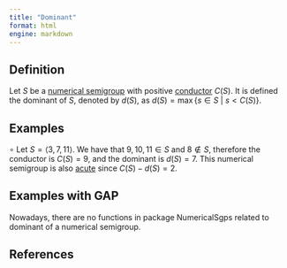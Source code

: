 ```yaml
---
title: "Dominant"
format: html
engine: markdown
---
```


<!-- Definición de Num. Sem. -->

## Definition

Let $S$ be a [numerical semigroup](Numerical-semigroup.qmd) with positive [conductor](Conductor.qmd) $C(S)$. It is defined the dominant of $S$, denoted by $d(S)$, as $d(S) = \max \{s \in S ~ | ~ s < C(S)\}$.

## Examples

$\circ$ Let $S = \langle 3, 7, 11 \rangle$. We have that $9, 10, 11 \in S$ and $8 \not \in S$, therefore the conductor is $C(S) = 9$, and the dominant is $d(S) = 7$. This numerical semigroup is also [acute](../Families-NS/NS-Acute.qmd) since $C(S) - d(S) = 2$.

## Examples with GAP

Nowadays, there are no functions in package NumericalSgps related to dominant of a numerical semigroup.

## References

